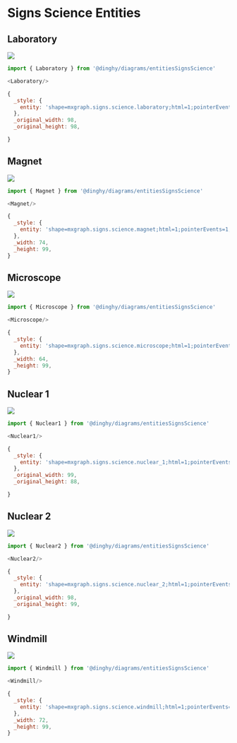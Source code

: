 
# Signs Science Entities


## Laboratory

<Tabs>
  <TabItem value="Preview">

![](./laboratory.png#drawio)

  </TabItem>
  <TabItem value="Usage">
    
```js
import { Laboratory } from '@dinghy/diagrams/entitiesSignsScience'

<Laboratory/>
```

  </TabItem>
  <TabItem value="Definition">
    
```js
{
  _style: {
    entity: 'shape=mxgraph.signs.science.laboratory;html=1;pointerEvents=1;fillColor=#000000;strokeColor=none;verticalLabelPosition=bottom;verticalAlign=top;align=center;sketch=0;',
  },
  _original_width: 98,
  _original_height: 98,

}
```

  </TabItem>
</Tabs>


## Magnet

<Tabs>
  <TabItem value="Preview">

![](./magnet.png#drawio)

  </TabItem>
  <TabItem value="Usage">
    
```js
import { Magnet } from '@dinghy/diagrams/entitiesSignsScience'

<Magnet/>
```

  </TabItem>
  <TabItem value="Definition">
    
```js
{
  _style: {
    entity: 'shape=mxgraph.signs.science.magnet;html=1;pointerEvents=1;fillColor=#000000;strokeColor=none;verticalLabelPosition=bottom;verticalAlign=top;align=center;sketch=0;',
  },
  _width: 74,
  _height: 99,
}
```

  </TabItem>
</Tabs>


## Microscope

<Tabs>
  <TabItem value="Preview">

![](./microscope.png#drawio)

  </TabItem>
  <TabItem value="Usage">
    
```js
import { Microscope } from '@dinghy/diagrams/entitiesSignsScience'

<Microscope/>
```

  </TabItem>
  <TabItem value="Definition">
    
```js
{
  _style: {
    entity: 'shape=mxgraph.signs.science.microscope;html=1;pointerEvents=1;fillColor=#000000;strokeColor=none;verticalLabelPosition=bottom;verticalAlign=top;align=center;sketch=0;',
  },
  _width: 64,
  _height: 99,
}
```

  </TabItem>
</Tabs>


## Nuclear 1

<Tabs>
  <TabItem value="Preview">

![](./nuclear-1.png#drawio)

  </TabItem>
  <TabItem value="Usage">
    
```js
import { Nuclear1 } from '@dinghy/diagrams/entitiesSignsScience'

<Nuclear1/>
```

  </TabItem>
  <TabItem value="Definition">
    
```js
{
  _style: {
    entity: 'shape=mxgraph.signs.science.nuclear_1;html=1;pointerEvents=1;fillColor=#000000;strokeColor=none;verticalLabelPosition=bottom;verticalAlign=top;align=center;sketch=0;',
  },
  _original_width: 99,
  _original_height: 88,

}
```

  </TabItem>
</Tabs>


## Nuclear 2

<Tabs>
  <TabItem value="Preview">

![](./nuclear-2.png#drawio)

  </TabItem>
  <TabItem value="Usage">
    
```js
import { Nuclear2 } from '@dinghy/diagrams/entitiesSignsScience'

<Nuclear2/>
```

  </TabItem>
  <TabItem value="Definition">
    
```js
{
  _style: {
    entity: 'shape=mxgraph.signs.science.nuclear_2;html=1;pointerEvents=1;fillColor=#000000;strokeColor=none;verticalLabelPosition=bottom;verticalAlign=top;align=center;sketch=0;',
  },
  _original_width: 98,
  _original_height: 99,

}
```

  </TabItem>
</Tabs>


## Windmill

<Tabs>
  <TabItem value="Preview">

![](./windmill.png#drawio)

  </TabItem>
  <TabItem value="Usage">
    
```js
import { Windmill } from '@dinghy/diagrams/entitiesSignsScience'

<Windmill/>
```

  </TabItem>
  <TabItem value="Definition">
    
```js
{
  _style: {
    entity: 'shape=mxgraph.signs.science.windmill;html=1;pointerEvents=1;fillColor=#000000;strokeColor=none;verticalLabelPosition=bottom;verticalAlign=top;align=center;sketch=0;',
  },
  _width: 72,
  _height: 99,
}
```

  </TabItem>
</Tabs>


